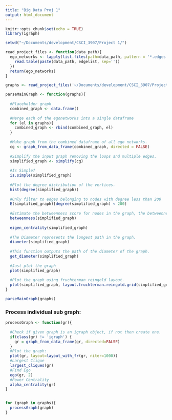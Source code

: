 ```yaml
---
title: "Big Data Proj 1"
output: html_document
---
```


```r
knitr::opts_chunk$set(echo = TRUE)
library(igraph)
```

```r
setwd("~/Documents/development/CSCI_3907/Project 1/")

read_project_files <- function(data_path){
  ego_networks <- lapply(list.files(path=data_path, pattern = '*.edges'), function(edgelist){
    read.table(paste(data_path, edgelist, sep=''))
  })
  return(ego_networks)
}

graphs <- read_project_files('~/Documents/development/CSCI_3907/Project 1/data/facebook/')

```

```r
parseMainGraph <- function(graphs){
  
  #Placeholder graph
  combined_graph <- data.frame()
  
  #Merge each of the egonetworks into a single dataframe
  for (el in graphs){
    combined_graph <- rbind(combined_graph, el)
  }
  
  #Make graph from the combined dataframe of all ego networks.
  cg <- graph_from_data_frame(combined_graph, directed = FALSE)
  
  #Simplify the input graph removing the loops and multiple edges.
  simplified_graph <- simplify(cg)
  
  #Is Simple?
  is.simple(simplified_graph)
  
  #Plot the degree distribution of the vertices.
  hist(degree(simplified_graph))
  
  #Only filter to edges belonging to nodes with degree less than 200
  E(simplified_graph)[degree(simplified_graph) < 200]
  
  #Estimate the betweenness score for nodes in the graph, the betweenness is the measure of how many shortests paths that a given node belongs to.
  betweenness(simplified_graph)
  
  eigen_centrality(simplified_graph)
  
  #The Diameter represents the longest path in the graph.
  diameter(simplified_graph)
  
  #This function outputs the path of the diameter of the graph.
  get_diameter(simplified_graph)
  
  #Just plot the graph
  plot(simplified_graph)
  
  #Plot the graph using fruchterman reingold layout.
  plot(simplified_graph, layout.fruchterman.reingold.grid(simplified_graph, circular=T)) 
}

parseMainGraph(graphs)
```

### Process individual sub graph:
```r
processGraph <- function(gr){
  
  #Check if given graph is an igraph object, if not then create one.
  if(class(gr) != 'igraph') {
    gr = graph_from_data_frame(gr, directed=FALSE)
  }
  #Plot the graph:
  plot(gr, layout=layout_with_fr(gr, niter=1000))
  #Largest Clique
  largest_cliques(gr)
  #Find Ego
  ego(gr, 2)
  #Power Centrality
  alpha_centrality(gr)
}


for (graph in graphs){
  processGraph(graph)
}
```